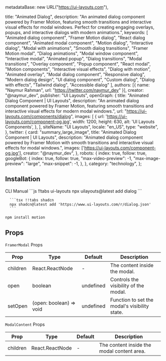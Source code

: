  metadataBase: new URL("https://ui-layouts.com"),

  title: "Animated Dialog",
  description: "An animated dialog component powered by Framer Motion, featuring smooth transitions and interactive visual effects for modal windows. Perfect for creating engaging overlays, popups, and interactive dialogs with modern animations.",
  keywords: [
    "Animated dialog component",
    "Framer Motion dialog",
    "React dialog component",
    "Animated modal component",
    "Motion dialog",
    "Interactive dialog",
    "Modal with animations",
    "Smooth dialog transitions",
    "Framer Motion modal",
    "Dialog animations",
    "Modal window component",
    "Interactive modal",
    "Animated popup",
    "Dialog transitions",
    "Modal transitions",
    "Overlay component",
    "Popup component",
    "React modal",
    "Motion components",
    "Interactive visual effects",
    "Dialog with motion",
    "Animated overlay",
    "Modal dialog component",
    "Responsive dialog",
    "Modern dialog design",
    "UI dialog component",
    "Custom dialog",
    "Dialog with effects",
    "Tailwind dialog",
    "Accessible dialog"
  ],
  authors: [{ name: "Naymur Rahman", url: "https://twitter.com/naymur_dev" }],
  creator: "@naymur_dev",
  publisher: "UI Layouts",
  openGraph: {
    title: "Animated Dialog Component | UI Layouts",
    description: "An animated dialog component powered by Framer Motion, featuring smooth transitions and interactive visual effects for modern modal windows.",
    url: "https://ui-layouts.com/components/dialog",
    images: [
      {
        url: 'https://ui-layouts.com/component-og.jpg',
        width: 1200,
        height: 630,
        alt: 'UI Layouts Components',
      },
    ],
    siteName: "UI Layouts",
    locale: "en_US",
    type: "website",
  },
  twitter: {
    card: "summary_large_image",
    title: "Animated Dialog Component | UI Layouts",
    description: "Animated dialog component powered by Framer Motion with smooth transitions and interactive visual effects for modal windows.",
    images: ['https://ui-layouts.com/component-og.jpg'],
    creator: "@naymur_dev",
  },
  robots: {
    index: true,
    follow: true,
    googleBot: {
      index: true,
      follow: true,
      "max-video-preview": -1,
      "max-image-preview": "large",
      "max-snippet": -1,
    },
  },
  category: "technology",
};

<ComponentCodePreview name='dialog-default' hasReTrigger responsive />

## Installation

<Tabs defaultValue="cli">

  <TabsList className='border-b w-full bg-white justify-start dark:bg-neutral-800 h-11'>
    <TabsTrigger value="cli">CLI</TabsTrigger>
    <TabsTrigger value="manual">Manual</TabsTrigger>
  </TabsList>

  <TabsContent value="cli">
   <CodeWithTabs>
      ```js !!tabs ui-layouts
      npx uilayouts@latest add dialog
      ```

      ```tsx !!tabs shadcn
      npx shadcn@latest add 'https://www.ui-layouts.com/r/dialog.json'
      ```
   </CodeWithTabs>
  </TabsContent>


<TabsContent value="manual" manualType>

```bash
npm install motion
```

<CodeSnippets name="dialog" />

</TabsContent>
</Tabs>


## Props

`FramerModal` Props

| Prop     | Type                    | Default   | Description                                   |
| -------- | ----------------------- | --------- | --------------------------------------------- |
| children | React.ReactNode         | -         | The content inside the modal.                 |
| open     | boolean                 | undefined | Controls the visibility of the modal.         |
| setOpen  | (open: boolean) => void | undefined | Function to set the modal's visibility state. |

`ModalContent` Props

| Prop     | Type            | Default | Description                                |
| -------- | --------------- | ------- | ------------------------------------------ |
| children | React.ReactNode | -       | The content inside the modal content area. |

